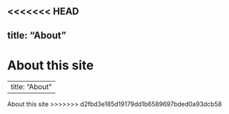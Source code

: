 <<<<<<< HEAD
---
title: "About"
---

About this site
=======
---
title: "About"
---

About this site
>>>>>>> d2fbd3e185d19179dd1b6589697bded0a93dcb58
